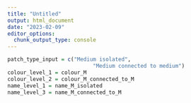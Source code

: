 ```yaml
---
title: "Untitled"
output: html_document
date: "2023-02-09"
editor_options: 
  chunk_output_type: console
---
```


```r
patch_type_input = c("Medium isolated", 
                           "Medium connected to medium")
colour_level_1 = colour_M
colour_level_2 = colour_M_connected_to_M
name_level_1 = name_M_isolated
name_level_3 = name_M_connected_to_M
```